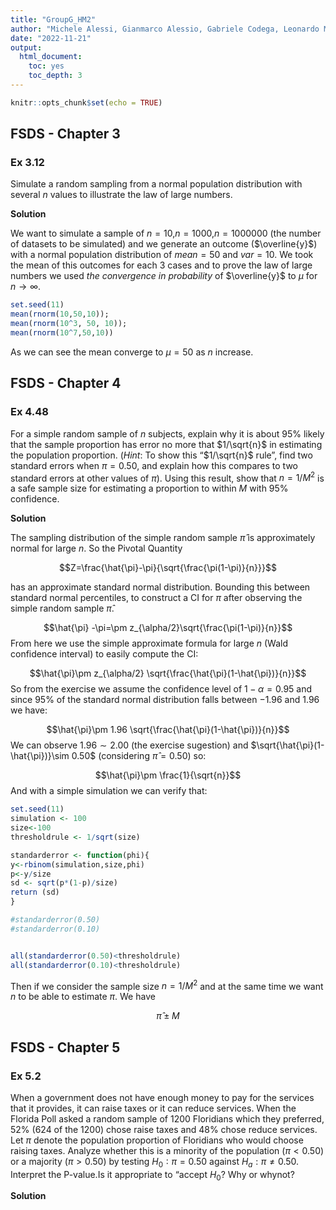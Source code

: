 ```yaml
---
title: "GroupG_HM2"
author: "Michele Alessi, Gianmarco Alessio, Gabriele Codega, Leonardo Musini"
date: "2022-11-21"
output:
  html_document:
    toc: yes
    toc_depth: 3
---
```


```r
knitr::opts_chunk$set(echo = TRUE)
```


## FSDS - Chapter 3

### Ex 3.12

Simulate a random sampling from a normal population distribution with several $n$ values to illustrate the law of large numbers.

**Solution**

We want to simulate a sample of $n=10$,$n=1000$,$n=1000000$ (the number of datasets to be simulated) and we generate an outcome ($\overline{y}$) with a normal population distribution of $mean=50$ and $var=10$. We took the mean of this outcomes for each 3 cases and to prove the law of large numbers we used *the convergence in probability* of $\overline{y}$ to $\mu$ for $n\to\infty$.

```r
set.seed(11)
mean(rnorm(10,50,10));
mean(rnorm(10^3, 50, 10));
mean(rnorm(10^7,50,10))
```

As we can see the mean converge to $\mu=50$ as $n$ increase.

## FSDS - Chapter 4

### Ex 4.48

For a simple random sample of $n$ subjects, explain why it is about $95\%$ likely that the sample proportion has error no more that $1/\sqrt{n}$ in estimating the population proportion. (*Hint*: To show this "$1/\sqrt{n}$ rule", find two standard errors when $\pi=0.50$, and explain how this compares to two standard errors at other values of $\pi$). Using this result, show that $n=1/M^2$ is a safe sample size for estimating a proportion to within $M$ with $95\%$ confidence.

**Solution**

The sampling distribution of the simple random sample $\hat{\pi}$ is approximately normal for large $n$. So the Pivotal Quantity

$$Z=\frac{\hat{\pi}-\pi}{\sqrt{\frac{\pi(1-\pi)}{n}}}$$

has an approximate standard normal distribution. Bounding this between standard normal percentiles, to construct a CI for $\pi$ after observing the simple random sample $\hat{\pi}$.

$$\hat{\pi} -\pi=\pm z_{\alpha/2}\sqrt{\frac{\pi(1-\pi)}{n}}$$
From here we use the simple approximate formula for large $n$ (Wald confidence interval) to easily compute the CI:

$$\hat{\pi}\pm z_{\alpha/2} \sqrt{\frac{\hat{\pi}(1-\hat{\pi})}{n}}$$
So from the exercise we assume the confidence level of $1-\alpha=0.95$ and since $95\%$ of the standard normal distribution falls between $-1.96$ and $1.96$ we have:

$$\hat{\pi}\pm 1.96 \sqrt{\frac{\hat{\pi}(1-\hat{\pi})}{n}}$$
We can observe $1.96\sim2.00$ (the exercise sugestion) and $\sqrt{\hat{\pi}(1-\hat{\pi})}\sim 0.50$ (considering $\hat{\pi}=0.50$) so:

$$\hat{\pi}\pm \frac{1}{\sqrt{n}}$$
And with a simple simulation we can verify that:

```r
set.seed(11)
simulation <- 100
size<-100
thresholdrule <- 1/sqrt(size)

standarderror <- function(phi){
y<-rbinom(simulation,size,phi)
p<-y/size
sd <- sqrt(p*(1-p)/size)
return (sd)
}

#standarderror(0.50)
#standarderror(0.10)


all(standarderror(0.50)<thresholdrule)
all(standarderror(0.10)<thresholdrule)

```

Then if we consider the sample size $n=1/M^2$ and at the same time we want $n$ to be able to estimate $\pi$. We have

$$\hat{\pi}\pm M$$


## FSDS - Chapter 5

### Ex 5.2
When a government does not have enough money to pay for the services that it provides, it can raise taxes or it can reduce services. When the Florida Poll asked a random sample of 1200 Floridians which they preferred, 52% (624 of the 1200) chose raise taxes and 48% chose reduce services. Let $\pi$ denote the population proportion of Floridians who would choose raising taxes. Analyze whether this is a minority of the population ($\pi < 0.50$) or a majority ($\pi > 0.50$) by testing $H_0 ∶ \pi = 0.50$ against $H_a: π \ne 0.50$. Interpret the P-value.Is it appropriate to “accept $H_0$? Why or whynot?

**Solution**




